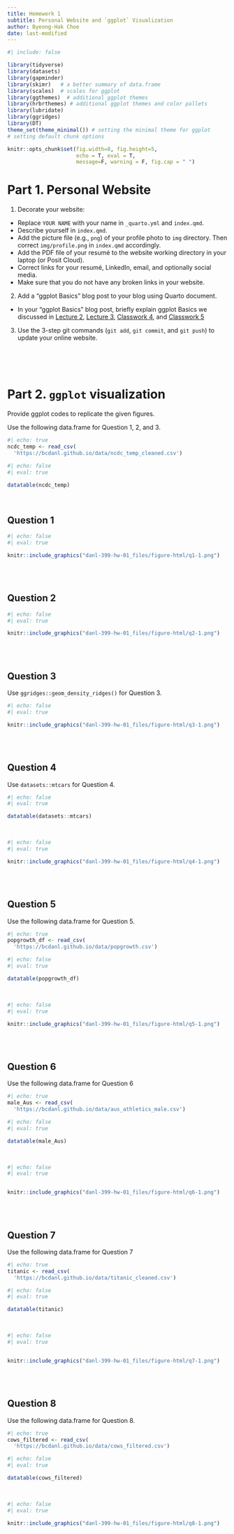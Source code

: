 ```yaml
---
title: Homework 1
subtitle: Personal Website and `ggplot` Visualization
author: Byeong-Hak Choe
date: last-modified
---
```



```r
#| include: false

library(tidyverse)
library(datasets)
library(gapminder)
library(skimr)   # a better summary of data.frame
library(scales)  # scales for ggplot
library(ggthemes)  # additional ggplot themes
library(hrbrthemes) # additional ggplot themes and color pallets
library(lubridate)
library(ggridges)
library(DT)
theme_set(theme_minimal()) # setting the minimal theme for ggplot
# setting default chunk options

knitr::opts_chunk$set(fig.width=8, fig.height=5,
                      echo = T, eval = T, 
                      message=F, warning = F, fig.cap = " ")  
```

# Part 1. Personal Website

1. Decorate your website:
  - Replace `YOUR NAME` with your name in `_quarto.yml` and `index.qmd`.
  - Describe yourself in `index.qmd`.
  - Add the picture file (e.g., `png`) of your profile photo to `img` directory. Then correct `img/profile.png` in `index.qmd` accordingly.
  - Add the PDF file of your resumé to the website working directory in your laptop (or Posit Cloud).
  - Correct links for your resumé, LinkedIn, email, and optionally social media.
  - Make sure that you do not have any broken links in your website.

2. Add a "ggplot Basics" blog post to your blog using Quarto document.
  - In your "ggplot Basics" blog post, briefly explain ggplot Basics we discussed in [Lecture 2](https://bcdanl.github.io/399/danl-lec/danl-399-lec-02-2024-0202.html), [Lecture 3](https://bcdanl.github.io/399/danl-lec/danl-399-lec-07-2024-0209.html), [Classwork 4](https://bcdanl.github.io/399/danl-cw/danl-399-cw-04.html), and [Classwork 5](https://bcdanl.github.io/399/danl-cw/danl-399-cw-05.html)

3. Use the 3-step git commands (`git add`, `git commit`, and `git push`) to update your online website.


<br><br><br>


# Part 2. `ggplot` visualization

Provide ggplot codes to replicate the given figures.

Use the following data.frame for Question 1, 2, and 3.

```r
#| echo: true
ncdc_temp <- read_csv(
  'https://bcdanl.github.io/data/ncdc_temp_cleaned.csv')
```


```r
#| echo: false
#| eval: true

datatable(ncdc_temp)
```

<br>

## Question 1

```r
#| echo: false
#| eval: true

knitr::include_graphics("danl-399-hw-01_files/figure-html/q1-1.png")
```

<br><br>

## Question 2


```r
#| echo: false
#| eval: true

knitr::include_graphics("danl-399-hw-01_files/figure-html/q2-1.png")
```

<br><br>

## Question 3
Use `ggridges::geom_density_ridges()` for Question 3.

```r
#| echo: false
#| eval: true

knitr::include_graphics("danl-399-hw-01_files/figure-html/q3-1.png")
```


<br><br>

## Question 4
Use `datasets::mtcars` for Question 4.

```r
#| echo: false
#| eval: true

datatable(datasets::mtcars)
```

<br>

```r
#| echo: false
#| eval: true

knitr::include_graphics("danl-399-hw-01_files/figure-html/q4-1.png")
```


<br><br>

## Question 5

Use the following data.frame for Question 5.

```r
#| echo: true
popgrowth_df <- read_csv(
  'https://bcdanl.github.io/data/popgrowth.csv')
```


```r
#| echo: false
#| eval: true

datatable(popgrowth_df)
```

<br>

```r
#| echo: false
#| eval: true

knitr::include_graphics("danl-399-hw-01_files/figure-html/q5-1.png")
```


<br><br>

## Question 6
Use the following data.frame for Question 6

```r
#| echo: true
male_Aus <- read_csv(
  'https://bcdanl.github.io/data/aus_athletics_male.csv')
```

```r
#| echo: false
#| eval: true

datatable(male_Aus)
```

<br>


```r
#| echo: false
#| eval: true


knitr::include_graphics("danl-399-hw-01_files/figure-html/q6-1.png")
```


<br><br>

## Question 7
Use the following data.frame for Question 7

```r
#| echo: true
titanic <- read_csv(
  'https://bcdanl.github.io/data/titanic_cleaned.csv')
```


```r
#| echo: false
#| eval: true

datatable(titanic)
```

<br>

```r
#| echo: false
#| eval: true


knitr::include_graphics("danl-399-hw-01_files/figure-html/q7-1.png")
```


<br><br>

## Question 8
Use the following data.frame for Question 8.

```r
#| echo: true
cows_filtered <- read_csv(
  'https://bcdanl.github.io/data/cows_filtered.csv')
```

```r
#| echo: false
#| eval: true

datatable(cows_filtered)
```

<br>


```r
#| echo: false
#| eval: true

knitr::include_graphics("danl-399-hw-01_files/figure-html/q8-1.png")

```

<br>

<!-- <p>Reference: [Fundamentals of Data Visualization](https://clauswilke.com/dataviz/) by Claus O. Wilke</p> -->
